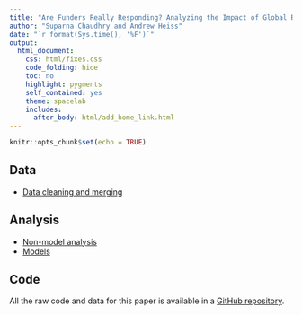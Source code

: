 ```yaml
---
title: "Are Funders Really Responding? Analyzing the Impact of Global Restrictions on NGOs"
author: "Suparna Chaudhry and Andrew Heiss"
date: "`r format(Sys.time(), '%F')`"
output: 
  html_document: 
    css: html/fixes.css
    code_folding: hide
    toc: no
    highlight: pygments
    self_contained: yes
    theme: spacelab
    includes:
      after_body: html/add_home_link.html
---
```


```r
knitr::opts_chunk$set(echo = TRUE)
```

## Data

- [Data cleaning and merging](Data/get_merge_data.html)

## Analysis

- [Non-model analysis](Analysis/non-model-analysis.html)
- [Models](Analysis/models.html)

## Code

All the raw code and data for this paper is available in a [GitHub repository](https://github.com/andrewheiss/donors-ngo-restrictions).

